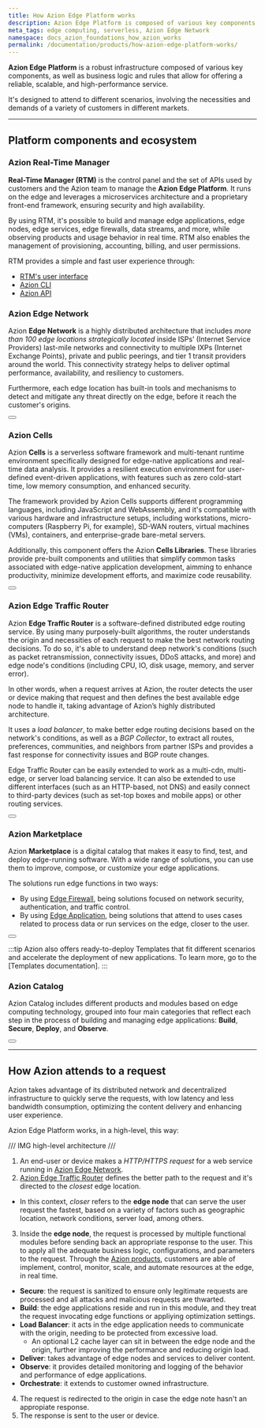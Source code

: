 ```yaml
---
title: How Azion Edge Platform works
description: Azion Edge Platform is composed of various key components, as well as business logic and rules that allow for offering a reliable, scalable, and high-performance service.
meta_tags: edge computing, serverless, Azion Edge Network
namespace: docs_azion_foundations_how_azion_works
permalink: /documentation/products/how-azion-edge-platform-works/
---
```


**Azion Edge Platform** is a robust infrastructure composed of various key components, as well as business logic and rules that allow for offering a reliable, scalable, and high-performance service.

It's designed to attend to different scenarios, involving the necessities and demands of a variety of customers in different markets.

---

## Platform components and ecosystem

### Azion Real-Time Manager

**Real-Time Manager (RTM)** is the control panel and the set of APIs used by customers and the Azion team to manage the **Azion Edge Platform**. It runs on the edge and leverages a microservices architecture and a proprietary front-end framework, ensuring security and high availability.

By using RTM, it's possible to build and manage edge applications, edge nodes, edge services, edge firewalls, data streams, and more, while observing products and usage behavior in real time. RTM also enables the management of provisioning, accounting, billing, and user permissions.

RTM provides a simple and fast user experience through:

- [RTM's user interface](https://www.azion.com/en/documentation/products/getting-started/#getting-to-know-real-time-manager)
- [Azion CLI](/en/documentation/products/cli/)
- [Azion API](https://api.azion.com/)

### Azion Edge Network

Azion **Edge Network** is a highly distributed architecture that includes *more than 100 edge locations strategically located* inside ISPs’ (Internet Service Providers) last-mile networks and connectivity to multiple IXPs (Internet Exchange Points), private and public peerings, and tier 1 transit providers around the world. This connectivity strategy helps to deliver optimal performance, availability, and resiliency to customers.

Furthermore, each edge location has built-in tools and mechanisms to detect and mitigate any threat directly on the edge, before it reach the customer's origins.

<Button href="https://www.azion.com/en/products/edge-network/" text="Get to Know Azion Edge Network"> 

</Button>

### Azion Cells

Azion **Cells** is a serverless software framework and multi-tenant runtime environment specifically designed for edge-native applications and real-time data analysis. It provides a resilient execution environment for user-defined event-driven applications, with features such as zero cold-start time, low memory consumption, and enhanced security.

The framework provided by Azion Cells supports different programming languages, including JavaScript and WebAssembly, and it's compatible with various hardware and infrastructure setups, including workstations, micro-computers (Raspberry Pi, for example), SD-WAN routers, virtual machines (VMs), containers, and enterprise-grade bare-metal servers.

Additionally, this component offers the Azion **Cells Libraries**. These libraries provide pre-built components and utilities that simplify common tasks associated with edge-native application development, aimming to enhance productivity, minimize development efforts, and maximize code reusability.

<Button href="#" text="Get to Know Azion Cells"> 

</Button>

### Azion Edge Traffic Router

Azion **Edge Traffic Router** is a software-defined distributed edge routing service. By using many purposely-built algorithms, the router understands the origin and necessities of each request to make the best network routing decisions. To do so, it's able to understand deep network's conditions (such as packet retransmission, connectivity issues, DDoS attacks, and more) and edge node's conditions (including CPU, IO, disk usage, memory, and server error).

In other words, when a request arrives at Azion, the router detects the user or device making that request and then defines the best available edge node to handle it, taking advantage of Azion’s highly distributed architecture.

It uses a *load balancer*, to make better edge routing decisions based on the network's conditions, as well as a *BGP Collector*, to extract all routes, preferences, communities, and neighbors from partner ISPs and provides a fast response for connectivity issues and BGP route changes.

Edge Traffic Router can be easily extended to work as a multi-cdn, multi-edge, or server load balancing service. It can also be extended to use different interfaces (such as an HTTP-based, not DNS) and easily connect to third-party devices (such as set-top boxes and mobile apps) or other routing services.

<Button href="https://www.azion.com/en/products/edge-network/" text="Get to Know Azion Edge Network"> 

</Button>

### Azion Marketplace

Azion **Marketplace** is a digital catalog that makes it easy to find, test, and deploy edge-running software. With a wide range of solutions, you can use them to improve, compose, or customize your edge applications.

The solutions run edge functions in two ways:
- By using [Edge Firewall](/en/documentation/products/edge-firewall/), being solutions focused on network security, authentication, and traffic control.
- By using [Edge Application](/en/documentation/products/edge-application/), being solutions that attend to uses cases related to process data or run services on the edge, closer to the user.

<Button href="/en/documentation/products/marketplace/" text="Get to Know Azion Marketplace"> 

</Button>

:::tip
Azion also offers ready-to-deploy Templates that fit different scenarios and accelerate the deployment of new applications. To learn more, go to the [Templates documentation].
:::

### Azion Catalog

Azion Catalog includes different products and modules based on edge computing technology, grouped into four main categories that reflect each step in the process of building and managing edge applications: **Build**, **Secure**, **Deploy**, and **Observe**.

<Button href="/en/documentation/products/azion-catalog/" text="Get to Know Azion Catalog"> 

</Button>

---

## How Azion attends to a request

Azion takes advantage of its distributed network and decentralized infrastructure to quickly serve the requests, with low latency and less bandwidth consumption, optimizing the content delivery and enhancing user experience. 

Azion Edge Platform works, in a high-level, this way:


/// IMG high-level architecture ///

1. An end-user or device makes a *HTTP/HTTPS request* for a web service running in [Azion Edge Network](#azion-edge-network).
2. [Azion Edge Traffic Router](#azion-edge-traffic-router) defines the better path to the request and it's directed to the *closest* edge location.
- In this context, *closer* refers to the **edge node** that can serve the user request the fastest, based on a variety of factors such as geographic location, network conditions, server load, among others. 
3. Inside the **edge node**, the request is processed by multiple functional modules before sending back an appropriate response to the user. This to apply all the adequate business logic, configurations, and parameters to the request. Through the [Azion products](#azion-catalog), customers are able of implement, control, monitor, scale, and automate resources at the edge, in real time.
- **Secure**: the request is sanitized to ensure only legitimate requests are processed and all attacks and malicious requests are thwarted. 
- **Build**: the edge applications reside and run in this module, and they treat the request invocating edge functions or appliying optimization settings.
- **Load Balancer**: it acts in the edge application needs to communicate with the origin, needing to be protected from excessive load.
    - An optional L2 cache layer can sit in between the edge node and the origin, further improving the performance and reducing origin load.
- **Deliver**: takes advantage of edge nodes and services to deliver content.
- **Observe**: it provides detailed monitoring and logging of the behavior and performance of edge applications.
- **Orchestrate**: it extends to customer owned infrastructure.
4. The request is redirected to the origin in case the edge note hasn't an appropiate response.
5. The response is sent to the user or device.

